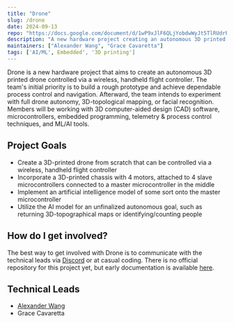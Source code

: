 ```yaml
---
title: "Drone"
slug: /drone
date: 2024-09-13
repo: "https://docs.google.com/document/d/1wP9xJlF6QLjYobdwWyJt5TlRUdrPC1Gt1aDDJd_GyQ4/edit"
description: "A new hardware project creating an autonomous 3D printed drone from scratch that can utilize an AI model to return 3D-topographical maps or to identify/count people."
maintainers: ["Alexander Wang", "Grace Cavaretta"]
tags: ['AI/ML', Embedded', '3D printing']
---
```


Drone is a new hardware project that aims to create an autonomous 3D printed drone controlled via a wireless, handheld flight controller. The team's initial priority is to build a rough prototype and achieve dependable process control and navigation. Afterward, the team intends to experiment with full drone autonomy, 3D-topological mapping, or facial recognition. Members will be working with 3D computer-aided design (CAD) software, microcontrollers, embedded programming, telemetry & process control techniques, and ML/AI tools.

## Project Goals
- Create a 3D-printed drone from scratch that can be controlled via a wireless, handheld flight controller
- Incorporate a 3D-printed chassis with 4 motors, attached to 4 slave microcontrollers connected to a master microcontroller in the middle
- Implement an artificial intelligence model of some sort onto the master microcontroller
- Utilize the AI model for an unfinalized autonomous goal, such as returning 3D-topographical maps or identifying/counting people

## How do I get involved?
The best way to get involved with Drone is to communicate with the technical leads via [Discord](https://discord.gg/Gsxej6u) or at casual coding. There is no official repository for this project yet, but early documentation is available  [here](https://docs.google.com/document/d/1wP9xJlF6QLjYobdwWyJt5TlRUdrPC1Gt1aDDJd_GyQ4/edit).

## Technical Leads
- [Alexander Wang](https://github.com/AlexanderWangY)
- Grace Cavaretta
